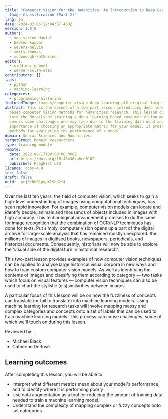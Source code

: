```yaml
---
title: "Computer Vision for the Humanities: An Introduction to Deep Learning for
  Image Classification (Part 2)"
lang: en
date: 2024-02-06T12:04:57.460Z
version: 1.0.0
authors:
  - van-strien-daniel
  - beelen-kaspar
  - wevers-melvin
  - smits-thomas
  - mcdonough-katherine
editors:
  - siddiqui-nabeel
  - wermer-colan-alex
contributors: []
tags:
  - python
  - machine-learning
categories:
  - programming-historian
featuredImage: images/computer-vision-deep-learning-pt2-original-large-greyscale.png
abstract: This is the second of a two-part lesson introducing deep learning
  based computer vision methods for humanities research. This lesson digs deeper
  into the details of training a deep learning based computer vision model. It
  covers some challenges one may face due to the training data used and the
  importance of choosing an appropriate metric for your model. It presents some
  methods for evaluating the performance of a model.
domain: Social Sciences and Humanities
targetGroup: Domain researchers
type: training-module
remote:
  date: 2022-08-17T00:00:00.000Z
  url: https://doi.org/10.46430/phen0102
  publisher: ProgHist Ltd
licence: ccby-4.0
toc: false
draft: false
uuid: _prj5eNH91pvpYlSod2f4
---
```


Over the last ten years, the field of computer vision, which seeks to gain a high-level understanding of images using computational techniques, has seen rapid innovation. For example, computer vision models can locate and identify people, animals and thousands of objects included in images with high accuracy. This technological advancement promises to do the same for image recognition that the combination of OCR/NLP techniques has done for texts. Put simply, computer vision opens up a part of the digital archive for large-scale analysis that has remained mostly unexplored: the millions of images in digitised books, newspapers, periodicals, and historical documents. Consequently, historians will now be able to explore the 'visual side of the digital turn in historical research'.[](https://programminghistorian.org/en/lessons/computer-vision-deep-learning-pt1#fn:3)

This two-part lesson provides examples of how computer vision techniques can be applied to analyse large historical visual corpora in new ways and how to train custom computer vision models. As well as identifying the contents of images and classifying them according to category — two tasks which focus on visual features — computer vision techniques can also be used to chart the stylistic (dis)similarities between images.

A particular focus of this lesson will be on how the fuzziness of concepts can translate (or fail to translate) into machine learning models. Using machine learning for research tasks will involve mapping messy and complex categories and concepts onto a set of labels that can be used to train machine learning models. This process can cause challenges, some of which we'll touch on during this lesson.

Reviewed by:

* Michael Black
* Catherine DeRose

## Learning outcomes

After completing this lesson, you will be able to:

* Interpret what different metrics mean about your model's performance, and to identify where it is performing poorly
* Use data augmentation as a tool for reducing the amount of training data needed to train a machine learning model.
* Understand the complexity of mapping complex or fuzzy concepts onto set categories

<ExternalResource title="Interested in learning more?" subtitle="Check out this lesson on Programming Historian's website" url="https://doi.org/10.46430/phen0102" />
